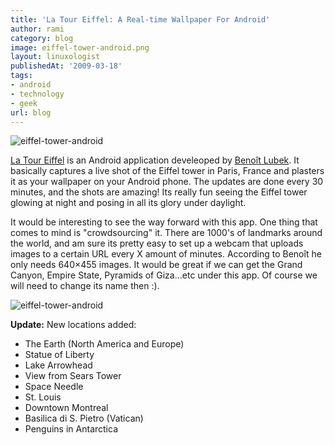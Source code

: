 ```yaml
---
title: 'La Tour Eiffel: A Real-time Wallpaper For Android'
author: rami
category: blog
image: eiffel-tower-android.png
layout: linuxologist
publishedAt: '2009-03-18'
tags:
- android
- technology
- geek
url: blog
---
```


![eiffel-tower-android](/assets/images/content/blog/eiffel-tower-android.png)

[La Tour Eiffel](http://jraf.org/code-latoureiffel/content.xml) is an Android application develeoped by [Benoît Lubek](http://jraf.org/). It basically captures a live shot of the Eiffel tower in Paris, France and plasters it as your wallpaper on your Android phone. The updates are done every 30 minutes, and the shots are amazing! Its really fun seeing the Eiffel tower glowing at night and posing in all its glory under daylight.

It would be interesting to see the way forward with this app. One thing that comes to mind is "crowdsourcing" it. There are 1000's of landmarks around the world, and am sure its pretty easy to set up a webcam that uploads images to a certain URL every X amount of minutes. According to Benoît he only needs 640×455 images. It would be great if we can get the Grand Canyon, Empire State, Pyramids of Giza...etc under this app. Of course we will need to change its name then :).

![eiffel-tower-android](/assets/images/content/blog/eiffel-tower-android-2.png)

**Update:** New locations added:

- The Earth (North America and Europe)
- Statue of Liberty
- Lake Arrowhead
- View from Sears Tower
- Space Needle
- St. Louis
- Downtown Montreal
- Basilica di S. Pietro (Vatican)
- Penguins in Antarctica
